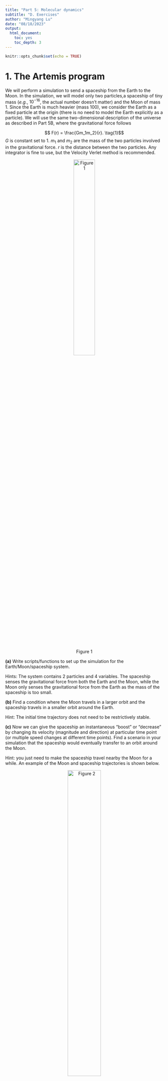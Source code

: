 ```yaml
---
title: "Part 5: Molecular dynamics"
subtitle: "D. Exercises"
author: "Mingyang Lu"
date: "08/18/2023"
output:
  html_document:
    toc: yes
    toc_depth: 3
---
```


```r
knitr::opts_chunk$set(echo = TRUE)
```

# 1. The Artemis program

We will perform a simulation to send a spaceship from the Earth to the Moon. In the simulation, we will model only two particles,a spaceship of tiny mass (*e.g.*, $10^{-16}$, the actual number doesn't matter) and the Moon of mass 1. Since the Earth is much heavier (mass 100), we consider the Earth as a fixed particle at the origin (there is no need to model the Earth explicitly as a particle). We will use the same two-dimensional description of the universe as described in Part 5B, where the gravitational force follows

$$ F(r) = \frac{Gm_1m_2}{r}. \tag{1}$$
$G$ is constant set to 1. $m_1$ and $m_2$ are the mass of the two particles involved in the gravitational force. $r$ is the distance between the two particles. Any integrator is fine to use, but the Velocity Verlet method is recommended.

<center> ![Figure 1](./extra/data/05D/spaceship.png){width=40%} </center>

**(a)** Write scripts/functions to set up the simulation for the Earth/Moon/spaceship system.

Hints: The system contains 2 particles and 4 variables. The spaceship senses the gravitational force from both the Earth and the Moon, while the Moon only senses the gravitational force from the Earth as the mass of the spaceship is too small. 

**(b)** Find a condition where the Moon travels in a larger orbit and the spaceship travels in a smaller orbit around the Earth. 

Hint: The initial time trajectory does not need to be restrictively stable.

**(c)** Now we can give the spaceship an instantaneous "boost" or "decrease" by changing its velocity (magnitude and direction) at particular time point (or multiple speed changes at different time points). Find a scenario in your simulation that the spaceship would eventually transfer to an orbit around the Moon.

Hint: you just need to make the spaceship travel nearby the Moon for a while. An example of the Moon and spaceship trajectories is shown below.

<center> ![Figure 2](./extra/data/05D/example.png){width=50%} </center> 

# 2. Simulation of a box of two-atom molecules

We consider $N_{tot} = 15$ identical molecules in a two-dimensional square box of size $a = 6$. Each molecule consists of two atoms connected by an elastic bond. Figure 3 illustrates such a system.

<center> ![Figure 3](./extra/data/05D/two_atom.png){width=30%} </center> 

We consider the following molecular potential

$$U = \sum_{ij}{(\frac{12}{r_{ij}^{12}} - \frac{6}{r_{ij}^6})} + \sum_{bond}{\frac{1}{2}kl_{bond}^2} \tag{2} $$ 
The first term is the Lennard Jones potential between any two atoms. The second term is the harmonic potential of the elastic bond for each molecule. We consider the periodic boundary condition. 

**(1)** Write a function to compute the total force for each atom.

**(2)** Write a code to perform a dynamics simulation of the box of the $N_{total}=15$ molecules using the velocity Verlet method. We consider the mass of each atom $m_i = 1$ (thus can be omitted), and $l_{bond} = 1$.

**(3)** Simulate the system for a sufficiently long time and compute the radial distribution function. 
